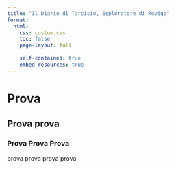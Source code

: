 ```yaml
---
title: "Il Diario di Tarcisio, Esploratore di Rovigo"
format:
  html:
    css: custom.css
    toc: false
    page-layout: full
    
    self-contained: true
    embed-resources: true
---
```


# Prova

## Prova prova

### Prova Prova Prova 

prova prova prova prova